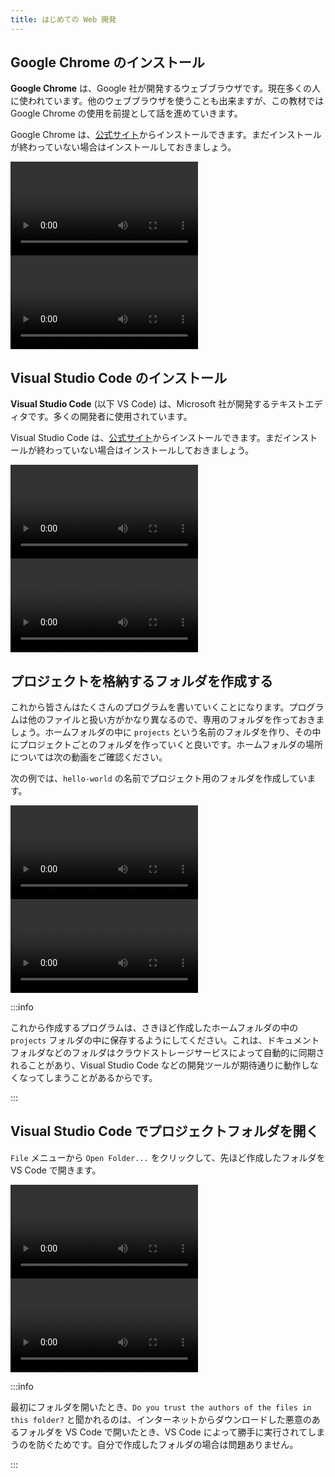 ```yaml
---
title: はじめての Web 開発
---
```



## Google Chrome のインストール

**Google Chrome** は、Google 社が開発するウェブブラウザです。現在多くの人に使われています。他のウェブブラウザを使うことも出来ますが、この教材では Google Chrome の使用を前提として話を進めていきます。

Google Chrome は、[公式サイト](https://www.google.com/intl/ja_jp/chrome/)からインストールできます。まだインストールが終わっていない場合はインストールしておきましょう。

<Tabs groupId="os">
  <TabItem value="mac" label="macOS">
    <video src={installChromeOnMacVideo} controls />
  </TabItem>
  <TabItem value="win" label="Windows">
    <video src={installChromeOnWindowsVideo} controls />
  </TabItem>
</Tabs>

## Visual Studio Code のインストール

**Visual Studio Code** (以下 VS Code) は、Microsoft 社が開発するテキストエディタです。多くの開発者に使用されています。

Visual Studio Code は、[公式サイト](https://code.visualstudio.com)からインストールできます。まだインストールが終わっていない場合はインストールしておきましょう。

<Tabs groupId="os">
  <TabItem value="mac" label="macOS">
    <video src={installVscodeOnMacVideo} controls />
  </TabItem>
  <TabItem value="win" label="Windows">
    <video src={installVscodeOnWindowsVideo} controls />
  </TabItem>
</Tabs>

## プロジェクトを格納するフォルダを作成する

これから皆さんはたくさんのプログラムを書いていくことになります。プログラムは他のファイルと扱い方がかなり異なるので、専用のフォルダを作っておきましょう。ホームフォルダの中に `projects` という名前のフォルダを作り、その中にプロジェクトごとのフォルダを作っていくと良いです。ホームフォルダの場所については次の動画をご確認ください。

次の例では、`hello-world` の名前でプロジェクト用のフォルダを作成しています。

<Tabs groupId="os">
  <TabItem value="mac" label="macOS">
    <video src={createFolderOnMacVideo} controls />
  </TabItem>
  <TabItem value="win" label="Windows">
    <video src={createFolderOnWindowsVideo} controls />
  </TabItem>
</Tabs>

:::info

これから作成するプログラムは、さきほど作成したホームフォルダの中の `projects` フォルダの中に保存するようにしてください。これは、ドキュメントフォルダなどのフォルダはクラウドストレージサービスによって自動的に同期されることがあり、Visual Studio Code などの開発ツールが期待通りに動作しなくなってしまうことがあるからです。

:::

## Visual Studio Code でプロジェクトフォルダを開く

`File` メニューから `Open Folder...` をクリックして、先ほど作成したフォルダを VS Code で開きます。

<Tabs groupId="os">
  <TabItem value="mac" label="macOS">
    <video src={openFolderOnMacVideo} controls />
  </TabItem>
  <TabItem value="win" label="Windows">
    <video src={openFolderOnWindowsVideo} controls />
  </TabItem>
</Tabs>

:::info

最初にフォルダを開いたとき、`Do you trust the authors of the files in this folder?` と聞かれるのは、インターネットからダウンロードした悪意のあるフォルダを VS Code で開いたとき、VS Code によって勝手に実行されてしまうのを防ぐためです。自分で作成したフォルダの場合は問題ありません。

:::
